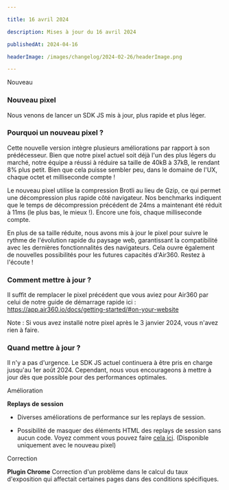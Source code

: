 ```yaml
---

title: 16 avril 2024

description: Mises à jour du 16 avril 2024

publishedAt: 2024-04-16

headerImage: /images/changelog/2024-02-26/headerImage.png

---
```


<Badge variant="noLink" className="m-0">

  <span>Nouveau</span>

</Badge>

### Nouveau pixel

Nous venons de lancer un SDK JS mis à jour, plus rapide et plus léger.

### Pourquoi un nouveau pixel ?

Cette nouvelle version intègre plusieurs améliorations par rapport à son prédécesseur. Bien que notre pixel actuel soit déjà l'un des plus légers du marché, notre équipe a réussi à réduire sa taille de 40kB à 37kB, le rendant 8% plus petit. Bien que cela puisse sembler peu, dans le domaine de l'UX, chaque octet et milliseconde compte !

Le nouveau pixel utilise la compression Brotli au lieu de Gzip, ce qui permet une décompression plus rapide côté navigateur. Nos benchmarks indiquent que le temps de décompression précédent de 24ms a maintenant été réduit à 11ms (le plus bas, le mieux !). Encore une fois, chaque milliseconde compte.

En plus de sa taille réduite, nous avons mis à jour le pixel pour suivre le rythme de l'évolution rapide du paysage web, garantissant la compatibilité avec les dernières fonctionnalités des navigateurs. Cela ouvre également de nouvelles possibilités pour les futures capacités d'Air360. Restez à l'écoute !

### Comment mettre à jour ?

Il suffit de remplacer le pixel précédent que vous aviez pour Air360 par celui de notre guide de démarrage rapide ici : https://app.air360.io/docs/getting-started/#on-your-website

Note : Si vous avez installé notre pixel après le 3 janvier 2024, vous n'avez rien à faire.

### Quand mettre à jour ?

Il n'y a pas d'urgence. Le SDK JS actuel continuera à être pris en charge jusqu'au 1er août 2024. Cependant, nous vous encourageons à mettre à jour dès que possible pour des performances optimales.

<Badge variant="noLink" className="m-0">

  <span>Amélioration</span>

</Badge>

**Replays de session**

- Diverses améliorations de performance sur les replays de session.

- Possibilité de masquer des éléments HTML des replays de session sans aucun code. Voyez comment vous pouvez faire [cela ici](https://help.air360.io/settings/app-settings/#pii-personal-identifiable-information-to-remove). (Disponible uniquement avec le nouveau pixel)

<Badge variant="noLink" className="m-0">

  <span>Correction</span>

</Badge>

**Plugin Chrome**
Correction d'un problème dans le calcul du taux d'exposition qui affectait certaines pages dans des conditions spécifiques.
